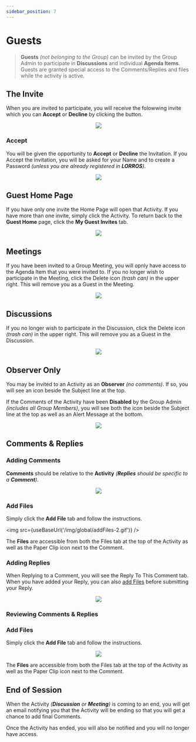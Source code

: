 ```yaml
---
sidebar_position: 7
---
```



# Guests

> **Guests** _(not belonging to the Group)_ can be invited by the Group Admin to participate in **Discussions** and individual **Agenda Items**. Guests are granted special access to the Comments/Replies and files while the activity is active.

## The Invite

When you are invited to participate, you will receive the folowwing invite which you can **Accept** or **Decline** by clicking the button.

<center>
	<img src={useBaseUrl('/img/guests/guestInvite.jpg')} />
</center>

### Accept

You will be given the opportunity to **Accept** or **Decline** the Invitation. If you Accept the invitation, you will be asked for your Name and to create a Password _(unless you are already registered in **LORROS**)_.

<center>
	<img src={useBaseUrl('/img/guests/guestInvite.gif')} />
</center>

## Guest Home Page

If you have only one invite the Home Page will open that Activity. If you have more than one invite, simply click the Activity. To return back to the **Guest Home** page, click the **My Guest Invites** tab.

<center>
	<img src={useBaseUrl('/img/guests/guestHome.gif')} />
</center>

## Meetings

If you have been invited to a Group Meeting, you will opnly have access to the Agenda Item that you were invited to. If you no longer wish to participate in the Meeting, click the Delete icon _(trash can)_ in the upper right. This will remove you as a Guest in the Meeting.

<center>
	<img src={useBaseUrl('/img/guests/guestMeeting.jpg')} />
</center>

## Discussions

If you no longer wish to participate in the Discussion, click the Delete icon _(trash can)_ in the upper right. This will remove you as a Guest in the Discussion.

<center>
	<img src={useBaseUrl('/img/guests/guestDiscussion.jpg')} />
</center>

## Observer Only

You may be invited to an Activity as an **Observer** _(no comments)_. If so, you will see an icon beside the Subject line at the top.

If the Comments of the Activity have been **Disabled** by the Group Admin _(includes all Group Members)_, you will see both the icon beside the Subject line at the top as well as an Alert Message at the bottom.

<center>
	<img src={useBaseUrl('/img/guests/enableDisable.gif')} />
</center>

## Comments & Replies

### Adding Comments

**Comments** should be relative to the **Activity** _(**Replies** should be specific to a **Comment**)_.

<center>
	<img src={useBaseUrl('/img/global/addingComments-2.gif')} />
</center>

### Add Files

Simply click the **Add File** tab and follow the instructions.

<img src={useBaseUrl('/img/global/addFiles-2.gif')} />

The **Files** are accessible from both the Files tab at the top of the Activity as well as the Paper Clip icon next to the Comment.

### Adding Replies

When Replying to a Comment, you will see the Reply To This Comment tab. When you have added your Reply, you can also [add Files](#add-files) before submitting your Reply.

<center>
	<img src={useBaseUrl('/img/global/addingReplies-2.gif')} />
</center>

### Reviewing Comments & Replies

<Tabs>
	<TabItem value='apple' label='Expanding' default>
		<Expanding />
	</TabItem>
	<TabItem value='orange' label='Sorting'>
		<Sorting />
	</TabItem>
</Tabs>

### Add Files

Simply click the **Add File** tab and follow the instructions.

<center>
	<img src={useBaseUrl('/img/global/addFiles.gif')} />
</center>

The **Files** are accessible from both the Files tab at the top of the Activity as well as the Paper Clip icon next to the Comment.

## End of Session

When the Activity _(**Discussion** or **Meeting**)_ is coming to an end, you will get an email notifying you that the Activity will be ending so that you will get a chance to add final Comments.

Once the Activity has ended, you will also be notified and you will no longer have access.
